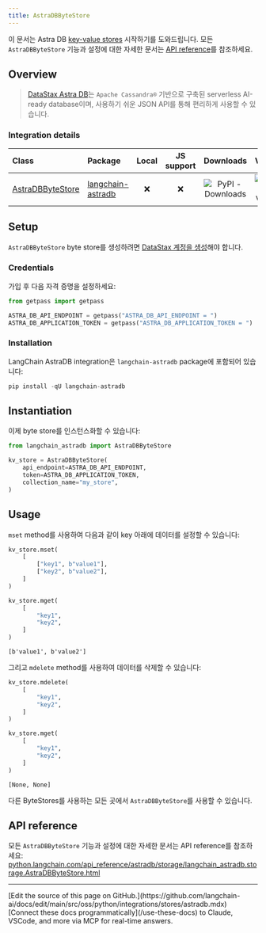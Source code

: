 ```yaml
---
title: AstraDBByteStore
---
```


이 문서는 Astra DB [key-value stores](/oss/python/integrations/stores) 시작하기를 도와드립니다. 모든 `AstraDBByteStore` 기능과 설정에 대한 자세한 문서는 [API reference](https://python.langchain.com/api_reference/astradb/storage/langchain_astradb.storage.AstraDBByteStore.html)를 참조하세요.

## Overview

> [DataStax Astra DB](https://docs.datastax.com/en/astra-db-serverless/index.html)는 `Apache Cassandra®` 기반으로 구축된 serverless
> AI-ready database이며, 사용하기 쉬운 JSON API를 통해 편리하게 사용할 수 있습니다.

### Integration details

| Class | Package | Local | JS support | Downloads | Version |
| :--- | :--- | :---: | :---: |  :---: | :---: |
| [AstraDBByteStore](https://python.langchain.com/api_reference/astradb/storage/langchain_astradb.storage.AstraDBByteStore.html) | [langchain-astradb](https://python.langchain.com/api_reference/astradb/index.html) | ❌ | ❌ | ![PyPI - Downloads](https://img.shields.io/pypi/dm/langchain_astradb?style=flat-square&label=%20) | ![PyPI - Version](https://img.shields.io/pypi/v/langchain_astradb?style=flat-square&label=%20) |

## Setup

`AstraDBByteStore` byte store를 생성하려면 [DataStax 계정을 생성](https://www.datastax.com/products/datastax-astra)해야 합니다.

### Credentials

가입 후 다음 자격 증명을 설정하세요:

```python
from getpass import getpass

ASTRA_DB_API_ENDPOINT = getpass("ASTRA_DB_API_ENDPOINT = ")
ASTRA_DB_APPLICATION_TOKEN = getpass("ASTRA_DB_APPLICATION_TOKEN = ")
```

### Installation

LangChain AstraDB integration은 `langchain-astradb` package에 포함되어 있습니다:

```python
pip install -qU langchain-astradb
```

## Instantiation

이제 byte store를 인스턴스화할 수 있습니다:

```python
from langchain_astradb import AstraDBByteStore

kv_store = AstraDBByteStore(
    api_endpoint=ASTRA_DB_API_ENDPOINT,
    token=ASTRA_DB_APPLICATION_TOKEN,
    collection_name="my_store",
)
```

## Usage

`mset` method를 사용하여 다음과 같이 key 아래에 데이터를 설정할 수 있습니다:

```python
kv_store.mset(
    [
        ["key1", b"value1"],
        ["key2", b"value2"],
    ]
)

kv_store.mget(
    [
        "key1",
        "key2",
    ]
)
```

```output
[b'value1', b'value2']
```

그리고 `mdelete` method를 사용하여 데이터를 삭제할 수 있습니다:

```python
kv_store.mdelete(
    [
        "key1",
        "key2",
    ]
)

kv_store.mget(
    [
        "key1",
        "key2",
    ]
)
```

```output
[None, None]
```

다른 ByteStores를 사용하는 모든 곳에서 `AstraDBByteStore`를 사용할 수 있습니다.

## API reference

모든 `AstraDBByteStore` 기능과 설정에 대한 자세한 문서는 API reference를 참조하세요: [python.langchain.com/api_reference/astradb/storage/langchain_astradb.storage.AstraDBByteStore.html](https://python.langchain.com/api_reference/astradb/storage/langchain_astradb.storage.AstraDBByteStore.html)

---

<Callout icon="pen-to-square" iconType="regular">
    [Edit the source of this page on GitHub.](https://github.com/langchain-ai/docs/edit/main/src/oss/python/integrations/stores/astradb.mdx)
</Callout>
<Tip icon="terminal" iconType="regular">
    [Connect these docs programmatically](/use-these-docs) to Claude, VSCode, and more via MCP for    real-time answers.
</Tip>
